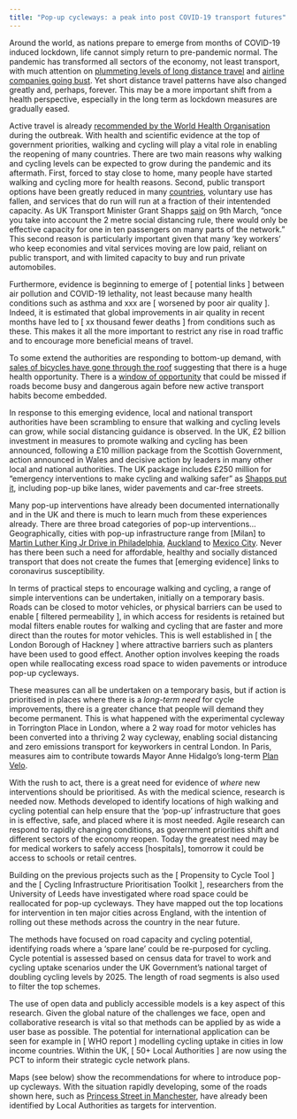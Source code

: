 ```yaml
---
title: "Pop-up cycleways: a peak into post COVID-19 transport futures"
---
```


Around the world, as nations prepare to emerge from months of COVID-19 induced lockdown, life cannot simply return to pre-pandemic normal. The pandemic has transformed all sectors of the economy, not least transport, with much attention on [plummeting levels of long distance travel](https://osf.io/preprints/socarxiv/v3g5d/) and [airline companies going bust](https://arxiv.org/abs/2004.08460). Yet short distance travel patterns have also changed greatly and, perhaps, forever.
This may be a more important shift from a health perspective, especially in the long term as lockdown measures are gradually eased.

Active travel is already [recommended by the World Health Organisation](https://who.canto.global/pdfviewer/viewer/viewer.html?share=share%2Calbum%2CU6GDM&column=document&id=q3v02qdsh114763ffe3apo4s2p&suffix=pdf) during the outbreak.
With health and scientific evidence at the top of government priorities, walking and cycling will play a vital role in enabling the reopening of many countries.
There are two main reasons why walking and cycling levels can be expected to grow during the pandemic and its aftermath. First, forced to stay close to home, many people have started walking and cycling more for health reasons. Second, public transport options have been greatly reduced in many [countries](https://doi.org/10.1126/science.abb6105), voluntary use has fallen, and services that do run will run at a fraction of their intentended capacity. 
As UK Transport Minister Grant Shapps [said](https://www.gov.uk/government/speeches/transport-secretarys-statement-on-coronavirus-covid-19-9-may-2020) on 9th March, "once you take into account the 2 metre social distancing rule, there would only be effective capacity for one in ten passengers on many parts of the network."
This second reason is particularly important given that many 'key workers' who keep economies and vital services moving are low paid, reliant on public transport, and with limited capacity to buy and run private automobiles.

Furthermore, evidence is beginning to emerge of [ potential links ] between air pollution and COVID-19 lethality, not least because many health conditions such as asthma and xxx are [ worsened by poor air quality ].
Indeed, it is estimated that global improvements in air quality in recent months have led to [ xx thousand fewer deaths ] from conditions such as these.
This makes it all the more important to restrict any rise in road traffic and to encourage more beneficial means of travel.

To some extend the authorities are responding to bottom-up demand, with [sales of bicycles have gone through the roof](https://www.bbc.co.uk/news/business-52564351) suggesting that there is a huge health opportunity.
There is a [window of opportunity](link to Forbes article) that could be missed if roads become busy and dangerous again before new active transport habits become embedded. 

<!-- Active travel has extensive [ social and environmental benefits ]. Physical activity is associated with XX health conditions….. mental health…..isolation... -->
In response to this emerging evidence, local and national transport authorities have been scrambling to ensure that walking and cycling levels can grow, while social distancing guidance is observed.
<!-- A range of interventions has been [proposed](link to academic article from USA - rl) but it is clear that leadership, national guidance, funding and evidence on *where to invest* is needed to 'lock-in' the benefits of the nascent active transport revolution. -->
In the UK, £2 billion investment in measures to promote walking and cycling has been announced, following a £10 million package from the Scottish Government, action announced in Wales and decisive action by leaders in many other local and national authorities.
The UK package includes £250 million for "emergency interventions to make cycling and walking safer" as [Shapps put it](https://www.gov.uk/government/speeches/transport-secretarys-statement-on-coronavirus-covid-19-9-may-2020), including pop-up bike lanes, wider pavements and car-free streets.

Many pop-up interventions have already been documented internationally and in the UK and there is much to learn much from these experiences already.
There are three broad categories of pop-up interventions...
Geographically, cities with pop-up infrastructure range from [Milan] to [Martin Luther King Jr Drive in Philadelphia](https://www.theguardian.com/world/2020/apr/11/world-cities-turn-their-streets-over-to-walkers-and-cyclists ""), [Auckland](https://www.roadtraffic-technology.com/news/nz-govt-extra-wide-footpaths/) to [Mexico City](https://bicitekas.org/sites/default/files/public/manuales/propuesta_ciclovias_temporales_cdmxvfinal.pdf). Never has there been such a need for affordable, healthy and socially distanced transport that does not create the fumes that [emerging evidence] links to coronavirus susceptibility. 

In terms of practical steps to encourage walking and cycling, a range of simple interventions can be undertaken, initially on a temporary basis. Roads can be closed to motor vehicles, or physical barriers can be used to enable [ filtered permeability ], in which access for residents is retained but modal filters enable routes for walking and cycling that are faster and more direct than the routes for motor vehicles. This is well established in [ the London Borough of Hackney ] where attractive barriers such as planters have been used to good effect. Another option involves keeping the roads open while reallocating excess road space to widen pavements or introduce pop-up cycleways. 

These measures can all be undertaken on a temporary basis, but if action is prioritised in places where there is a *long-term need* for cycle improvements, there is a greater chance that people will demand they become permanent. This is what happened with the experimental cycleway in Torrington Place in London, where a 2 way road for motor vehicles has been converted into a thriving 2 way cycleway, enabling social distancing and zero emissions transport for keyworkers in central London. In Paris, measures aim to contribute towards Mayor Anne Hidalgo's long-term [Plan Velo](https://www.curbed.com/2020/1/15/21065343/bike-paris-cycling-anne-hidalgo).

With the rush to act, there is a great need for evidence of *where* new interventions should be prioritised. As with the medical science, research is needed now. Methods developed to identify locations of high walking and cycling potential can help ensure that the ‘pop-up’ infrastructure that goes in is effective, safe, and placed where it is most needed. Agile research can respond to rapidly changing conditions, as government priorities shift and different sectors of the economy reopen. Today the greatest need may be for medical workers to safely access [hospitals], tomorrow it could be access to schools or retail centres.

Building on the previous projects such as the [ Propensity to Cycle Tool ] and the [ Cycling Infrastructure Prioritisation Toolkit ], researchers from the University of Leeds have investigated where road space could be reallocated for pop-up cycleways. They have mapped out the top locations for intervention in ten major cities across England, with the intention of rolling out these methods across the country in the near future. 

The methods have focused on road capacity and cycling potential, identifying roads where a ‘spare lane’ could be re-purposed for cycling. Cycle potential is assessed based on census data for travel to work and cycling uptake scenarios under the UK Government’s national target of doubling cycling levels by 2025. The length of road segments is also used to filter the top schemes.

The use of open data and publicly accessible models is a key aspect of this research. Given the global nature of the challenges we face, open and collaborative research is vital so that methods can be applied by as wide a user base as possible. The potential for international application can be seen for example in [ WHO report ] modelling cycling uptake in cities in low income countries. Within the UK, [ 50+ Local Authorities ] are now using the PCT to inform their strategic cycle network plans.

Maps (see below) show the recommendations for where to introduce pop-up cycleways. With the situation rapidly developing, some of the roads shown here, such as [Princess Street in Manchester](https://www.manchestereveningnews.co.uk/news/greater-manchester-news/part-deansgate-close-cars-city-18178175), have already been identified by Local Authorities as targets for intervention.







<!-- # Where is pop-up infrastructure most needed? -->

<!-- # Story  -->

<!-- The COVID-19 pandemic has transformed all sectors of the economy. -->
<!-- Transport patterns have been dramatically altered, with much discussion of plummeting demand for long distance travel. -->
<!-- Yet short-distance travel patterns have also changed greatly and, from a health and well-being perspective, this may be a more important shift. -->
<!-- With temporary infrastructure being put in place in dozens of cities worldwide, from [Park Lane in London](https://www.forbes.com/sites/carltonreid/2020/05/06/pop-up-cycleway-for-park-lane-as-tenfold-increase-in-cycling-predicted-for-london/#48aad0705b1e) to [Martin Luther King Jr Drive in Philadelphia](https://www.theguardian.com/world/2020/apr/11/world-cities-turn-their-streets-over-to-walkers-and-cyclists), [Auckland](https://www.roadtraffic-technology.com/news/nz-govt-extra-wide-footpaths/) to [Mexico City](https://bicitekas.org/sites/default/files/public/manuales/propuesta_ciclovias_temporales_cdmxvfinal.pdf), never has there been such a need for affordable, healthy and socially isolated transport that does not create the fumes that emerging evidence links to coronavirus susceptibility. -->
<!-- With the rush to act, there is a great need for evidence of *where* new interventions should be prioritised. -->
<!-- As with the medical science, research is needed now. -->
<!-- Methods developed to identify locations of high walking and cycling potential can help ensure that the 'pop-up' infrastructure that goes in now is effective, safe, and placed where it is most needed. -->


<!-- (this would be two to three sentences summarizing the article’s focus) -->

<!-- # Significance  -->

<!-- (why is this story interesting/relevant? Particularly to general audience, why should they care?)  --> 
<!-- Politicians of all stripes recognise the importance of acting now to prevent a surge in car use and resulting air pollution when the lockdown is gradually released. -->
<!-- Sadiq Kahn has advocated re-allocating road space for walking and cycling, and Boris Johnson has [talked](https://twitter.com/SomethingELLIS/status/1258031387334053888) of a post COVID-19 "new golden age for cycling". -->
<!-- Without evidence there is a risk that these words are not supported by effective and long-term interventions. -->
<!-- Our research into prioritising the right kind of cycling infrastructure where it is most needed can ensure that decisions made now are of maximum benefit for the coming months when physical distancing will need to continue. -->
<!-- Polls showing people do not want to 'return to normal' also suggest that the COVID-19 crisis represents an historic opportunity to readjust transport cities in favour of health. -->
<!-- If pop-up cycleways go where there is *long term need* there is a greater chance that people will demand they become permanent, as happened with the experimental cycleway in Torrington Place in London, where a 2 way road for motor vehicles has been converted into a thriving 2 way cycleway, enabling social distancing and zero emissions transport for keyworkers in central London. -->

<!-- # Key points -->

<!-- - Our analysis of data generated for the Department for Transport funded Propensity to Cycle Tool (PCT) and Cycling Infrastructure Prioritisation Toolkit (CyIPT) has already flagged dozens of roads in 10 major cities across England where a 'spare lane' could be replaced by low-cost bidirectional temporary infrastructure.  -->
<!-- - A method highlights roads based on number of lanes, cycling potential and length. -->
<!-- - Feedback from cycle campaigners coordinated by CyclingUK suggests the results for 10 cities (London, Birmingham, Manchester, Leeds, Liverpool, Newcastle, Sheffield, Cambridge, Bristol, Leicester) match intuition and can support local knowledge and community engagement in support of temporary infrastructure. -->
<!-- - Further work, which we are discussing with the Department for Transport, will develop more sophisticated methods to provide evidence that is urgently needed to support pop-up spaces in the UK and beyond. -->

<!-- CyclingUK are putting out a press release as an exclusive to national media organisations. -->
<!-- This article will provide a more detailed view to go out the following day while interest in the topic is at a peak. -->

<!-- Results for Manchester shown below, which highlights Priness Street, one of the roads where [space for active travel will be increased](https://www.manchestereveningnews.co.uk/news/greater-manchester-news/part-deansgate-close-cars-city-18178175) as part of the post COVID-19 recovery package in Greater Manchester. -->

<!-- ![](https://raw.githubusercontent.com/cyipt/tempCycleways/master/README_files/figure-gfm/manchester-1.png) -->



<!-- Other key points(anything additional that you want to make sure they consider/know about) Highlighting the website further etc and we would also mention the BBC exclusive here. I’ve never had a problem with the Conversation agreeing to hold off on publishing an article until an embargo or exclusive deadline has been met. However it would be good to make clear how the Conversation article will differ from the BBC coverage.   -->

 <!-- supporting the case for reclaiming road space for safe, socially distanced key worker travel. -->